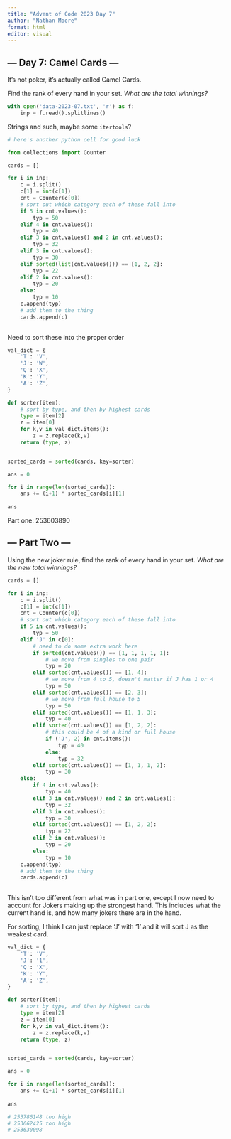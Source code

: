 ```yaml
---
title: "Advent of Code 2023 Day 7"
author: "Nathan Moore"
format: html
editor: visual
---
```


## --- Day 7: Camel Cards ---

It's not poker, it's actually called Camel Cards.

Find the rank of every hand in your set. *What are the total winnings?*

```python

with open('data-2023-07.txt', 'r') as f:
    inp = f.read().splitlines()

```

Strings and such, maybe some `itertools`?

```python
# here's another python cell for good luck

from collections import Counter

cards = []

for i in inp:
    c = i.split()
    c[1] = int(c[1])
    cnt = Counter(c[0])
    # sort out which category each of these fall into 
    if 5 in cnt.values(): 
        typ = 50
    elif 4 in cnt.values():
        typ = 40
    elif 3 in cnt.values() and 2 in cnt.values():
        typ = 32
    elif 3 in cnt.values(): 
        typ = 30
    elif sorted(list(cnt.values())) == [1, 2, 2]:
        typ = 22
    elif 2 in cnt.values(): 
        typ = 20
    else: 
        typ = 10
    c.append(typ)
    # add them to the thing
    cards.append(c)
    

```

Need to sort these into the proper order

```python

val_dict = {
    'T': 'V', 
    'J': 'W',
    'Q': 'X',
    'K': 'Y',
    'A': 'Z',
}

def sorter(item):
    # sort by type, and then by highest cards
    type = item[2]
    z = item[0]
    for k,v in val_dict.items():
        z = z.replace(k,v)
    return (type, z)


sorted_cards = sorted(cards, key=sorter)

ans = 0

for i in range(len(sorted_cards)):
    ans += (i+1) * sorted_cards[i][1]
    
ans
```

Part one: 253603890

## --- Part Two ---

Using the new joker rule, find the rank of every hand in your set. *What are the new total winnings?*

```python

cards = []

for i in inp:
    c = i.split()
    c[1] = int(c[1])
    cnt = Counter(c[0])
    # sort out which category each of these fall into 
    if 5 in cnt.values(): 
        typ = 50
    elif 'J' in c[0]:
        # need to do some extra work here
        if sorted(cnt.values()) == [1, 1, 1, 1, 1]:
            # we move from singles to one pair
            typ = 20
        elif sorted(cnt.values()) == [1, 4]:
            # we move from 4 to 5, doesn't matter if J has 1 or 4
            typ = 50
        elif sorted(cnt.values()) == [2, 3]:
            # we move from full house to 5
            typ = 50
        elif sorted(cnt.values()) == [1, 1, 3]:
            typ = 40
        elif sorted(cnt.values()) == [1, 2, 2]:
            # this could be 4 of a kind or full house
            if ('J', 2) in cnt.items(): 
                typ = 40
            else: 
                typ = 32
        elif sorted(cnt.values()) == [1, 1, 1, 2]:
            typ = 30
    else: 
        if 4 in cnt.values():
            typ = 40
        elif 3 in cnt.values() and 2 in cnt.values():
            typ = 32
        elif 3 in cnt.values(): 
            typ = 30
        elif sorted(cnt.values()) == [1, 2, 2]:
            typ = 22
        elif 2 in cnt.values(): 
            typ = 20
        else: 
            typ = 10
    c.append(typ)
    # add them to the thing
    cards.append(c)
    
```

This isn't too different from what was in part one, except I now need to account for Jokers making up the strongest hand. This includes what the current hand is, and how many jokers there are in the hand.

For sorting, I think I can just replace 'J' with '1' and it will sort J as the weakest card.

```python

val_dict = {
    'T': 'V', 
    'J': '1',
    'Q': 'X',
    'K': 'Y',
    'A': 'Z',
}

def sorter(item):
    # sort by type, and then by highest cards
    type = item[2]
    z = item[0]
    for k,v in val_dict.items():
        z = z.replace(k,v)
    return (type, z)


sorted_cards = sorted(cards, key=sorter)

ans = 0

for i in range(len(sorted_cards)):
    ans += (i+1) * sorted_cards[i][1]
    
ans

# 253786148 too high
# 253662425 too high
# 253630098
```
